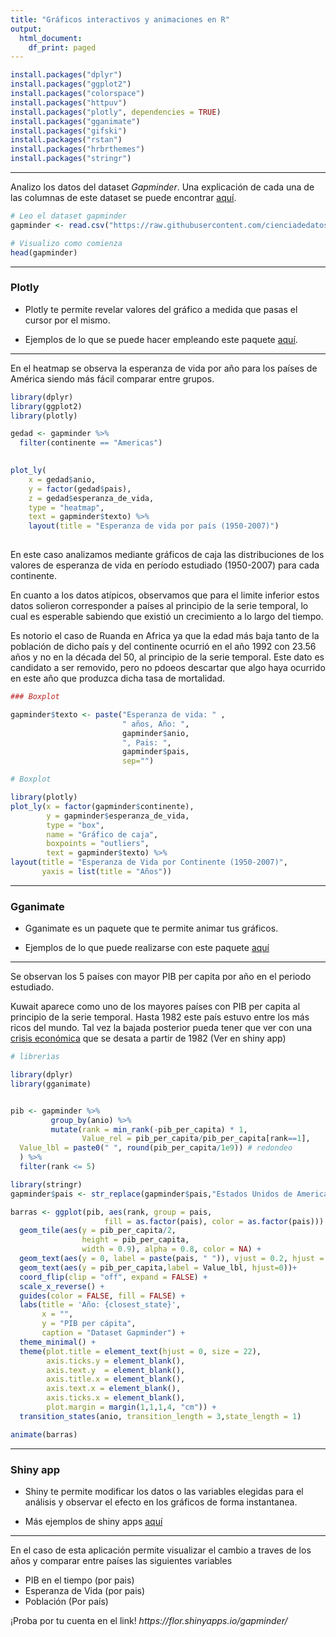 ---
title: "Gráficos interactivos y animaciones en R"
output:
  html_document:
    df_print: paged
---
```{r message=FALSE, warning=FALSE, include=FALSE}
install.packages("dplyr")
install.packages("ggplot2")
install.packages("colorspace")
install.packages("httpuv")
install.packages("plotly", dependencies = TRUE)
install.packages("gganimate")
install.packages("gifski")
install.packages("rstan")
install.packages("hrbrthemes")
install.packages("stringr")


```
------

Analizo los datos del dataset _Gapminder_. Una explicación de cada una de las columnas de este dataset se puede encontrar [aquí](https://github.com/cienciadedatos/datos-de-miercoles/tree/master/datos/2019/2019-04-24).


```{r echo=FALSE}

# Leo el dataset gapminder
gapminder <- read.csv("https://raw.githubusercontent.com/cienciadedatos/datos-de-miercoles/master/datos/2019/2019-04-24/gapminder_es.csv")

# Visualizo como comienza
head(gapminder)

```


-----

### Plotly


* Plotly te permite revelar valores del gráfico a medida que pasas el cursor por el mismo.

* Ejemplos de lo que se puede hacer empleando este paquete [aquí](https://plot.ly/r/).

-----

En el heatmap se observa la esperanza de vida por año para los países de América siendo más fácil comparar entre grupos.

```{r echo=FALSE, message=FALSE, warning=FALSE}
library(dplyr)
library(ggplot2)
library(plotly)

gedad <- gapminder %>%
  filter(continente == "Americas")
 

plot_ly(
    x = gedad$anio, 
    y = factor(gedad$pais),
    z = gedad$esperanza_de_vida, 
    type = "heatmap", 
    text = gapminder$texto) %>%
    layout(title = "Esperanza de vida por país (1950-2007)")
   

```

En este caso analizamos mediante gráficos de caja las distribuciones de los valores de esperanza de vida en período estudiado (1950-2007) para cada continente.

En cuanto a los datos atípicos, observamos que para el limite inferior estos datos solieron corresponder a países al principio de la serie temporal, lo cual es esperable sabiendo que existió un crecimiento a lo largo del tiempo.

Es notorio el caso de Ruanda en Africa ya que la edad más baja tanto de la población de dicho país y del continente ocurrió en el año 1992 con 23.56 años y no en la década del 50, al principio de la serie temporal. Este dato es candidato a ser removido, pero no pdoeos descartar que algo haya ocurrido en este año que produzca dicha tasa de mortalidad.


```{r echo=FALSE, message=FALSE, warning=FALSE}
### Boxplot

gapminder$texto <- paste("Esperanza de vida: " ,                                                    round(gapminder$esperanza_de_vida, digits = 2),
                         " años, Año: ",
                         gapminder$anio,
                         ", Pais: ",
                         gapminder$pais,
                         sep="")

# Boxplot

library(plotly)
plot_ly(x = factor(gapminder$continente),
        y = gapminder$esperanza_de_vida,
        type = "box",
        name = "Gráfico de caja",
        boxpoints = "outliers",
        text = gapminder$texto) %>%
layout(title = "Esperanza de Vida por Continente (1950-2007)",
       yaxis = list(title = "Años"))

```

------

### Gganimate


* Gganimate es un paquete que te permite animar tus gráficos. 

* Ejemplos de lo que puede realizarse con este paquete [aquí](https://gganimate.com/)

-------

Se observan los 5 países con mayor PIB per capita por año en el periodo estudiado.

Kuwait aparece como uno de los mayores países con PIB per capita al principio de la serie temporal. Hasta 1982 este país estuvo entre los más ricos del mundo. Tal vez la bajada posterior pueda tener que ver con una  [crisis económica](https://en.wikipedia.org/wiki/Kuwait) que se desata a partir de 1982 (Ver en shiny app)

```{r echo=FALSE, message=FALSE, warning=FALSE}

# librerìas

library(dplyr)
library(gganimate)


pib <- gapminder %>%  
         group_by(anio) %>%
         mutate(rank = min_rank(-pib_per_capita) * 1,  
                Value_rel = pib_per_capita/pib_per_capita[rank==1],
  Value_lbl = paste0(" ", round(pib_per_capita/1e9)) # redondeo
  ) %>%
  filter(rank <= 5)   

library(stringr)
gapminder$pais <- str_replace(gapminder$pais,"Estados Unidos de America", "Estados Unidos")

barras <- ggplot(pib, aes(rank, group = pais, 
                     fill = as.factor(pais), color = as.factor(pais))) +
  geom_tile(aes(y = pib_per_capita/2,
                height = pib_per_capita,
                width = 0.9), alpha = 0.8, color = NA) +
  geom_text(aes(y = 0, label = paste(pais, " ")), vjust = 0.2, hjust = 1)+ 
  geom_text(aes(y = pib_per_capita,label = Value_lbl, hjust=0))+
  coord_flip(clip = "off", expand = FALSE) + 
  scale_x_reverse() + 
  guides(color = FALSE, fill = FALSE) +
  labs(title = 'Año: {closest_state}', 
       x = "", 
       y = "PIB per cápita",
       caption = "Dataset Gapminder") +
  theme_minimal() + 
  theme(plot.title = element_text(hjust = 0, size = 22),
        axis.ticks.y = element_blank(),  
        axis.text.y  = element_blank(), 
        axis.title.x = element_blank(),
        axis.text.x = element_blank(),
        axis.ticks.x = element_blank(),
        plot.margin = margin(1,1,1,4, "cm")) +
  transition_states(anio, transition_length = 3,state_length = 1)

animate(barras) 

```
------

### Shiny app

* Shiny te permite modificar los datos o las variables elegidas para el análisis y observar el efecto en los gráficos de forma instantanea.

* Más ejemplos de shiny apps [aquí](https://shiny.rstudio.com/gallery/)

----------

En el caso de esta aplicación permite visualizar el cambio a traves de los años y comparar entre países las siguientes variables

* PIB en el tiempo (por pais)
* Esperanza de Vida (por pais)
* Población (Por país)

¡Proba por tu cuenta en el link! *https://flor.shinyapps.io/gapminder/*
